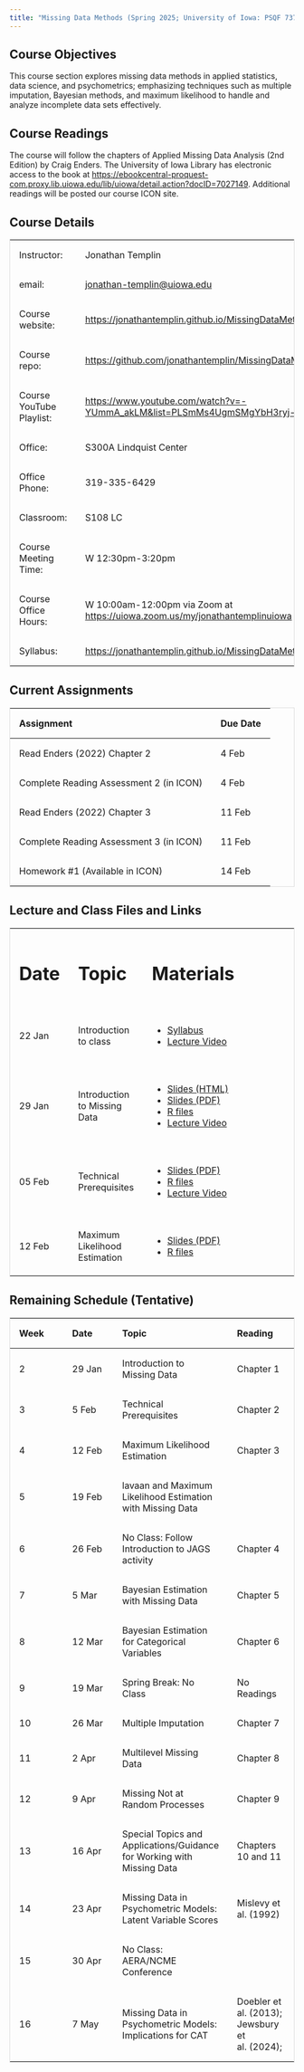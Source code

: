 ```yaml
---
title: "Missing Data Methods (Spring 2025; University of Iowa: PSQF 7375)"
---
```


## Course Objectives

This course section explores missing data methods in applied statistics, data science, and psychometrics; emphasizing techniques such as multiple imputation, Bayesian methods, and maximum likelihood to handle and analyze incomplete data sets effectively.

## Course Readings

The course will follow the chapters of Applied Missing Data Analysis (2nd Edition) by Craig Enders. The University of Iowa Library has electronic access to the book at <https://ebookcentral-proquest-com.proxy.lib.uiowa.edu/lib/uiowa/detail.action?docID=7027149>. Additional readings will be posted our course ICON site.

## Course Details

|  |  |
|----|----|
| Instructor: | Jonathan Templin |
| email: | [jonathan-templin\@uiowa.edu](mailto:jonathan-templin@uiowa.edu) |
| Course website: | <https://jonathantemplin.github.io/MissingDataMethods2025/> |
| Course repo: | <https://github.com/jonathantemplin/MissingDataMethods2025> |
| Course YouTube Playlist: | <https://www.youtube.com/watch?v=-YUmmA_akLM&list=PLSmMs4UgmSMgYbH3ryj-BTk7F7WWbgWPO> |
| Office: | S300A Lindquist Center |
| Office Phone: | 319-335-6429 |
| Classroom: | S108 LC |
| Course Meeting Time: | W 12:30pm-3:20pm |
| Course Office Hours: | W 10:00am-12:00pm via Zoom at <https://uiowa.zoom.us/my/jonathantemplinuiowa> |
| Syllabus: | <https://jonathantemplin.github.io/MissingDataMethods2025/s25mdm_syllabus.html> |

## Current Assignments

| Assignment                              | Due Date |
|-----------------------------------------|----------|
| Read Enders (2022) Chapter 2            | 4 Feb    |
| Complete Reading Assessment 2 (in ICON) | 4 Feb    |
| Read Enders (2022) Chapter 3            | 11 Feb   |
| Complete Reading Assessment 3 (in ICON) | 11 Feb   |
| Homework #1 (Available in ICON)         | 14 Feb   |

## Lecture and Class Files and Links

```{=html}
<style>
table {
  border-collapse: collapse;
  width: 100%;
  border: 1px solid #ddd;
}

th, td {
  text-align: left;
  padding: 16px;
}
</style>
```

+--------+-------------------------------+------------------------------------------------------------------------------------------------------------------------------------------------------------------------------+
| # Date | # Topic                       | # Materials                                                                                                                                                                  |
+--------+-------------------------------+------------------------------------------------------------------------------------------------------------------------------------------------------------------------------+
| 22 Jan | Introduction to class         | -   [Syllabus](https://jonathantemplin.github.io/MissingDataMethods2025/s25mdm_syllabus.html)                                                                                |
|        |                               | -   [Lecture Video](https://www.youtube.com/watch?v=-YUmmA_akLM&list=PLSmMs4UgmSMgYbH3ryj-BTk7F7WWbgWPO)                                                                     |
+--------+-------------------------------+------------------------------------------------------------------------------------------------------------------------------------------------------------------------------+
| 29 Jan | Introduction to Missing Data  | -   [Slides (HTML)](https://jonathantemplin.github.io/MissingDataMethods2025/_lectures/01_Introduction_to_Missing_Data/01_Introduction_Missing_Data_S2025.html#/title-slide) |
|        |                               | -   [Slides (PDF)](https://jonathantemplin.github.io/MissingDataMethods2025/_lectures/01_Introduction_to_Missing_Data/01_Introduction_Missing_Data_S2025.pdf)                |
|        |                               | -   [R files](https://github.com/jonathantemplin/MissingDataMethods2025/tree/main/_lectures/01_Introduction_to_Missing_Data)                                                 |
|        |                               | -   [Lecture Video](https://youtu.be/UbO_SZXaTcg)                                                                                                                            |
+--------+-------------------------------+------------------------------------------------------------------------------------------------------------------------------------------------------------------------------+
| 05 Feb | Technical Prerequisites       | -   [Slides (PDF)](https://jonathantemplin.github.io/MissingDataMethods2025/_lectures/02_Technical_Prerequisites/02_Technical_Prerequisites_S2025.pdf)                       |
|        |                               | -   [R files](https://github.com/jonathantemplin/MissingDataMethods2025/tree/main/_lectures/02_Technical_Prerequisites)                                                      |
|        |                               | -   [Lecture Video](https://youtu.be/LVLebx5hweI)                                                                                                                            |
+--------+-------------------------------+------------------------------------------------------------------------------------------------------------------------------------------------------------------------------+
| 12 Feb | Maximum Likelihood Estimation | -   [Slides (PDF)](https://jonathantemplin.github.io/MissingDataMethods2025/_lectures/02_Technical_Prerequisites/03_Maximum_Likelihood_Estimation_S2025_S2025.pdf)           |
|        |                               | -   [R files](https://github.com/jonathantemplin/MissingDataMethods2025/tree/main/_lectures/03_Maximum_Likelihood_Estimation)                                                |
+--------+-------------------------------+------------------------------------------------------------------------------------------------------------------------------------------------------------------------------+

## Remaining Schedule (Tentative)

| Week | Date | Topic | Reading |
|----|----|----|----|
| 2 | 29 Jan | Introduction to Missing Data | Chapter 1 |
| 3 | 5 Feb | Technical Prerequisites | Chapter 2 |
| 4 | 12 Feb | Maximum Likelihood Estimation | Chapter 3 |
| 5 | 19 Feb | lavaan and Maximum Likelihood Estimation with Missing Data |  |
| 6 | 26 Feb | No Class: Follow Introduction to JAGS activity | Chapter 4 |
| 7 | 5 Mar | Bayesian Estimation with Missing Data | Chapter 5 |
| 8 | 12 Mar | Bayesian Estimation for Categorical Variables | Chapter 6 |
| 9 | 19 Mar | Spring Break: No Class | No Readings |
| 10 | 26 Mar | Multiple Imputation | Chapter 7 |
| 11 | 2 Apr | Multilevel Missing Data | Chapter 8 |
| 12 | 9 Apr | Missing Not at Random Processes | Chapter 9 |
| 13 | 16 Apr | Special Topics and Applications/Guidance for Working with Missing Data | Chapters 10 and 11 |
| 14 | 23 Apr | Missing Data in Psychometric Models: Latent Variable Scores | Mislevy et al. (1992) |
| 15 | 30 Apr | No Class: AERA/NCME Conference |  |
| 16 | 7 May | Missing Data in Psychometric Models: Implications for CAT | Doebler et al. (2013); Jewsbury et al. (2024); |
